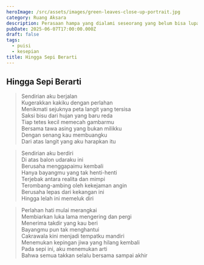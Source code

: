 ```yaml
---
heroImage: /src/assets/images/green-leaves-close-up-portrait.jpg
category: Ruang Aksara
description: Perasaan hampa yang dialami seseorang yang belum bisa lupa.
pubDate: 2025-06-07T17:00:00.000Z
draft: false
tags:
  - puisi
  - kesepian
title: Hingga Sepi Berarti
---
```


## Hingga Sepi Berarti

> Sendirian aku berjalan\
> Kugerakkan kakiku dengan perlahan\
> Menikmati sejuknya peta langit yang tersisa\
> Saksi bisu dari hujan yang baru reda\
> Tiap tetes kecil memecah gambarmu\
> Bersama tawa asing yang bukan milikku\
> Dengan senang kau membuangku\
> Dari atas langit yang aku harapkan itu

> Sendirian aku berdiri\
> Di atas balon udaraku ini\
> Berusaha menggapaimu kembali\
> Hanya bayangmu yang tak henti-henti\
> Terjebak antara realita dan mimpi\
> Terombang-ambing oleh kekejaman angin\
> Berusaha lepas dari kekangan ini\
> Hingga lelah ini memeluk diri

> Perlahan hati mulai merangkai\
> Membiarkan luka lama mengering dan pergi\
> Menerima takdir yang kau beri\
> Bayangmu pun tak menghantui\
> Cakrawala kini menjadi tempatku mandiri\
> Menemukan kepingan jiwa yang hilang kembali\
> Pada sepi ini, aku menemukan arti\
> Bahwa semua takkan selalu bersama sampai akhir
